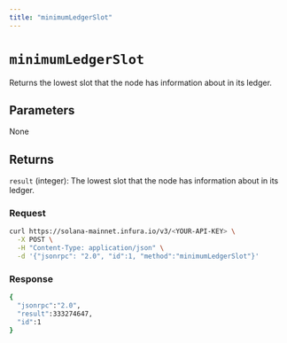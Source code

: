 ```yaml
---
title: "minimumLedgerSlot"
---
```



# `minimumLedgerSlot`

Returns the lowest slot that the node has information about in its ledger.

## Parameters

None

## Returns

`result` (integer): The lowest slot that the node has information about in its ledger.

### Request

<Tabs>
  <TabItem value="curl">

  ```bash
  curl https://solana-mainnet.infura.io/v3/<YOUR-API-KEY> \
    -X POST \
    -H "Content-Type: application/json" \
    -d '{"jsonrpc": "2.0", "id":1, "method":"minimumLedgerSlot"}'
   ```

  </TabItem>
</Tabs>

### Response

<Tabs>
  <TabItem value="JSON">

  ```bash
  {
    "jsonrpc":"2.0",
    "result":333274647,
    "id":1
  }
  ```

  </TabItem>
</Tabs>
